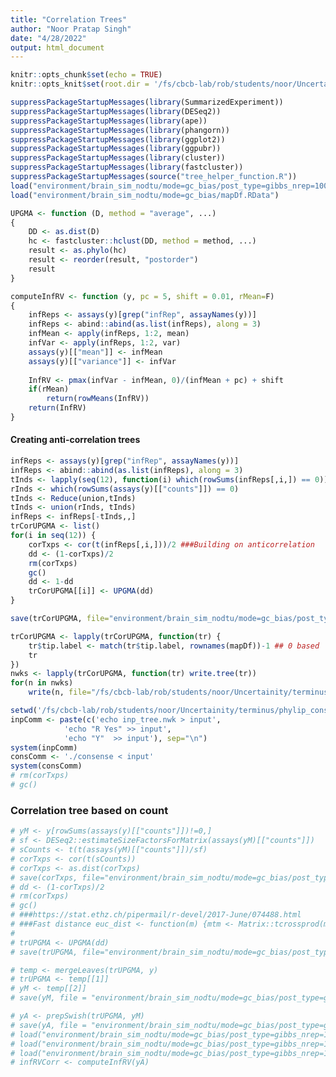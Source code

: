 ```yaml
---
title: "Correlation Trees"
author: "Noor Pratap Singh"
date: "4/28/2022"
output: html_document
---
```


```r
knitr::opts_chunk$set(echo = TRUE)
knitr::opts_knit$set(root.dir = '/fs/cbcb-lab/rob/students/noor/Uncertainity/treeTerminusScripts')
```

```r
suppressPackageStartupMessages(library(SummarizedExperiment))
suppressPackageStartupMessages(library(DESeq2))
suppressPackageStartupMessages(library(ape))
suppressPackageStartupMessages(library(phangorn))
suppressPackageStartupMessages(library(ggplot2))
suppressPackageStartupMessages(library(ggpubr))
suppressPackageStartupMessages(library(cluster))
suppressPackageStartupMessages(library(fastcluster))
suppressPackageStartupMessages(source("tree_helper_function.R"))
load("environment/brain_sim_nodtu/mode=gc_bias/post_type=gibbs_nrep=100_tf=100/y.RData")
load("environment/brain_sim_nodtu/mode=gc_bias/mapDf.RData")
```

```r
UPGMA <- function (D, method = "average", ...) 
{
    DD <- as.dist(D)
    hc <- fastcluster::hclust(DD, method = method, ...)
    result <- as.phylo(hc)
    result <- reorder(result, "postorder")
    result
}

computeInfRV <- function (y, pc = 5, shift = 0.01, rMean=F) 
{
    infReps <- assays(y)[grep("infRep", assayNames(y))]
    infReps <- abind::abind(as.list(infReps), along = 3)
    infMean <- apply(infReps, 1:2, mean)
    infVar <- apply(infReps, 1:2, var)
    assays(y)[["mean"]] <- infMean
    assays(y)[["variance"]] <- infVar
    
    InfRV <- pmax(infVar - infMean, 0)/(infMean + pc) + shift
    if(rMean)
        return(rowMeans(InfRV))
    return(InfRV)
}
```

#### Creating anti-correlation trees
```r
infReps <- assays(y)[grep("infRep", assayNames(y))]
infReps <- abind::abind(as.list(infReps), along = 3)
tInds <- lapply(seq(12), function(i) which(rowSums(infReps[,i,]) == 0))
rInds <- which(rowSums(assays(y)[["counts"]]) == 0)
tInds <- Reduce(union,tInds)
tInds <- union(rInds, tInds)
infReps <- infReps[-tInds,,]
trCorUPGMA <- list()
for(i in seq(12)) {
    corTxps <- cor(t(infReps[,i,]))/2 ###Building on anticorrelation
    dd <- (1-corTxps)/2
    rm(corTxps)
    gc()
    dd <- 1-dd
    trCorUPGMA[[i]] <- UPGMA(dd)    
}

save(trCorUPGMA, file="environment/brain_sim_nodtu/mode=gc_bias/post_type=gibbs_nrep=100_tf=100/comp_trees/trCorUPGMA.RData")

trCorUPGMA <- lapply(trCorUPGMA, function(tr) {
    tr$tip.label <- match(tr$tip.label, rownames(mapDf))-1 ## 0 based
    tr
})
nwks <- lapply(trCorUPGMA, function(tr) write.tree(tr))
for(n in nwks)
    write(n, file="/fs/cbcb-lab/rob/students/noor/Uncertainity/terminus/phylip_consensus/inp_tree.nwk",append=TRUE)

setwd('/fs/cbcb-lab/rob/students/noor/Uncertainity/terminus/phylip_consensus')
inpComm <- paste(c('echo inp_tree.nwk > input',
            'echo "R Yes" >> input',
            'echo "Y"  >> input'), sep="\n")
system(inpComm)
consComm <- './consense < input'
system(consComm)
# rm(corTxps)
# gc()
```

### Correlation tree based on count
```r
# yM <- y[rowSums(assays(y)[["counts"]])!=0,]
# sf <- DESeq2::estimateSizeFactorsForMatrix(assays(yM)[["counts"]])
# sCounts <- t(t(assays(yM)[["counts"]])/sf)
# corTxps <- cor(t(sCounts))
# corTxps <- as.dist(corTxps)
# save(corTxps, file="environment/brain_sim_nodtu/mode=gc_bias/post_type=gibbs_nrep=100_tf=100/comp_trees/corTxps.RData")
# dd <- (1-corTxps)/2
# rm(corTxps)
# gc()
# ###https://stat.ethz.ch/pipermail/r-devel/2017-June/074488.html
# ###Fast distance euc_dist <- function(m) {mtm <- Matrix::tcrossprod(m); sq <- rowSums(m*m);  sqrt(outer(sq,sq,"+") - 2*mtm)}
# 
# trUPGMA <- UPGMA(dd)
# save(trUPGMA, file="environment/brain_sim_nodtu/mode=gc_bias/post_type=gibbs_nrep=100_tf=100/comp_trees/trUpgma.RData")
```

```r
# temp <- mergeLeaves(trUPGMA, y)
# trUPGMA <- temp[[1]]
# yM <- temp[[2]]
# save(yM, file = "environment/brain_sim_nodtu/mode=gc_bias/post_type=gibbs_nrep=100_tf=100/comp_trees/yM.RData")

# yA <- prepSwish(trUPGMA, yM)
# save(yA, file = "environment/brain_sim_nodtu/mode=gc_bias/post_type=gibbs_nrep=100_tf=100/comp_trees/yA.RData")
# load("environment/brain_sim_nodtu/mode=gc_bias/post_type=gibbs_nrep=100_tf=100/comp_trees/trUpgma.RData")
# load("environment/brain_sim_nodtu/mode=gc_bias/post_type=gibbs_nrep=100_tf=100/comp_trees/yM.RData")
# load("environment/brain_sim_nodtu/mode=gc_bias/post_type=gibbs_nrep=100_tf=100/comp_trees/yA.RData")
# infRVCorr <- computeInfRV(yA)
```

<!-- #### Plotting distribution of InfRV  (Mean and Variance) across replicates stratified by depth -->
<!-- ```{r} -->
<!-- infRVSampMean <- rowMeans(infRVCorr) -->
<!-- infRVSampVar <- rowVars(infRVCorr) -->
<!-- depth <- node.depth(trUPGMA,2) -->
<!-- modDep <- depth -->
<!-- modDep[depth >=7] = 7 -->
<!-- dfMean <- data.frame(mean=infRVSampMean, var=infRVSampVar, depth = depth, modDep = modDep) -->

<!-- pL <- list() -->
<!-- ### Plotting mean of infRV across replicates -->
<!-- for(i in seq(7)) { -->
<!--     dfR <- dfMean[dfMean[["modDep"]] == i, ] -->
<!--     pL[[i]] <- ggplot(dfR, aes(x=log10(mean))) +  geom_histogram()     #+facet_wrap(vars(modDep))  -->
<!-- } -->
<!-- ggarrange(plotlist=pL) -->
<!-- ``` -->

<!-- ### Number of genes per level -->
<!-- ```{r} -->
<!-- desc <- Descendants(trUPGMA, seq(nrow(yA))) -->
<!-- nGenes <- rep(0, nrow(yA)) -->
<!-- nGenes[1:nrow(yM)] <- 1 -->
<!-- nGenes[nrow(yM)+1:trUPGMA$Nnode] <- unlist(mclapply(desc[nrow(yM)+1:trUPGMA$Nnode], function(txps) length(unique(mapDf[rownames(yM)[txps],1])), mc.cores=4)) -->
<!-- nGenes <- unlist(nGenes) -->
<!-- df <- data.frame(nGenes = nGenes, modDep = modDep, depth=depth) -->
<!-- pL <- list() -->
<!-- for(i in seq(7)) { -->
<!--     dfR <- df[df[["modDep"]] == i, ] -->
<!--     if(i==7) { -->
<!--         print(sum(dfR[["nGenes"]] > 100)) -->
<!--         dfR <- dfR[dfR[["nGenes"]] <= 100,] -->
<!--     } -->

<!--     pL[[i]] <- ggplot(dfR, aes(x=nGenes)) +  geom_histogram()     #+facet_wrap(vars(modDep))  -->
<!-- } -->
<!-- ggarrange(plotlist=pL) -->
<!-- ``` -->